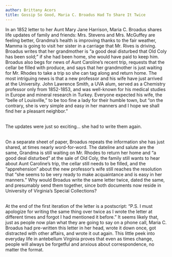 ```yaml
---
author: Brittany Acors
title: Gossip So Good, Maria C. Broadus Had To Share It Twice
---
```

<p>In an 1852 letter to her Aunt Mary Jane Harrison, Maria C. Broadus shares life updates of family and friends: Mrs. Stevens and Mrs. McGuffey are feeling better, Grandma&rsquo;s health is improving thanks to the fair weather, Mamma is going to visit her sister in a carriage that Mr. Rives is driving. Broadus writes that her grandmother is &ldquo;a good deal disturbed that Old Coly has been sold;&rdquo; if she had been home, she would have paid to keep him. Broadus also begs for news of Aunt Caroline&rsquo;s recent trip, requests that the cellar be filled with produce, and says that her grandmother is just waiting for Mr. Rhodes to take a trip so she can tag along and return home. The most intriguing news is that a new professor and his wife have just arrived at the University. John Lawrence Smith, a UVA alum, served as a Chemistry professor only from 1852-1853, and was well-known for his medical studies in Europe and mineral research in Turkey. Everyone expected his wife, the &ldquo;belle of Louisville,&rdquo; to be too fine a lady for their humble town, but &ldquo;on the contrary, she is very simple and easy in her manners and I hope we shall find her a pleasant neighbor.&rdquo;</p>
<p><br />
	The updates were just so exciting&hellip; she had to write them again.</p>
<p><br />
	On a separate sheet of paper, Broadus repeats the information she has just shared, at times nearly word-for-word. The dateline and salute are the same, Grandma is still waiting on Mr. Rhodes to return her home and &ldquo;a good deal disturbed&rdquo; at the sale of Old Coly, the family still wants to hear about Aunt Caroline&rsquo;s trip, the cellar still needs to be filled, and the &ldquo;apprehension&rdquo; about the new professor&rsquo;s wife still reaches the resolution that &ldquo;she seems to be very ready to make acquaintance and is easy in her manners.&rdquo; Why would Broadus write the same letter twice, dated the same, and presumably send them together, since both documents now reside in University of Virginia&rsquo;s Special Collections?</p>
<p><br />
	At the end of the first iteration of the letter is a postscript: &ldquo;P.S. I must apologize for writing the same thing over twice as I wrote the letter at different times and forgot I had mentioned it before.&rdquo; It seems likely that, just as people now plan what they are going to say on a phone call, Maria C. Broadus had pre-written this letter in her head, wrote it down once, got distracted with other affairs, and wrote it out again. This little peek into everyday life in antebellum Virginia proves that even as times change, people will always be forgetful and anxious about correspondence, no matter the format.</p>
